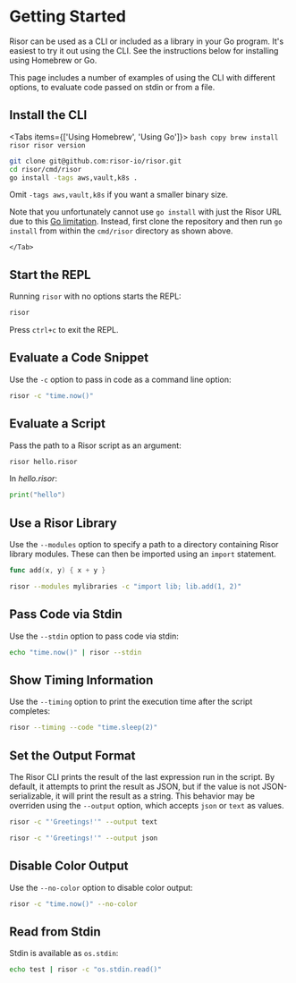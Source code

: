 
# Getting Started

Risor can be used as a CLI or included as a library in your Go program. It's
easiest to try it out using the CLI. See the instructions below for installing
using Homebrew or Go.

This page includes a number of examples of using the CLI with different options,
to evaluate code passed on stdin or from a file.

## Install the CLI

<Tabs items={['Using Homebrew', 'Using Go']}>
  <Tab>
    ```bash copy
    brew install risor
    risor version
    ```
  </Tab>
  <Tab>
```bash copy
git clone git@github.com:risor-io/risor.git
cd risor/cmd/risor
go install -tags aws,vault,k8s .
```

Omit `-tags aws,vault,k8s` if you want a smaller binary size.

Note that you unfortunately cannot use `go install` with just the Risor URL due
to this [Go limitation](https://github.com/golang/go/issues/44840). Instead, first
clone the repository and then run `go install` from within the `cmd/risor` directory
as shown above.

    </Tab>

</Tabs>

## Start the REPL

Running `risor` with no options starts the REPL:

```bash copy
risor
```

Press `ctrl+c` to exit the REPL.

## Evaluate a Code Snippet

Use the `-c` option to pass in code as a command line option:

```bash copy
risor -c "time.now()"
```

## Evaluate a Script

Pass the path to a Risor script as an argument:

```bash copy
risor hello.risor
```

In _hello.risor_:

```go copy filename="hello.risor"
print("hello")
```

## Use a Risor Library

Use the `--modules` option to specify a path to a directory containing Risor
library modules. These can then be imported using an `import` statement.

```go copy filename="mylibraries/lib.risor"
func add(x, y) { x + y }
```

```bash copy
risor --modules mylibraries -c "import lib; lib.add(1, 2)"
```

## Pass Code via Stdin

Use the `--stdin` option to pass code via stdin:

```bash copy
echo "time.now()" | risor --stdin
```

## Show Timing Information

Use the `--timing` option to print the execution time after the script completes:

```bash copy
risor --timing --code "time.sleep(2)"
```

## Set the Output Format

The Risor CLI prints the result of the last expression run in the script. By
default, it attempts to print the result as JSON, but if the value is not
JSON-serializable, it will print the result as a string. This behavior may be
overriden using the `--output` option, which accepts `json` or `text` as values.

```bash copy
risor -c "'Greetings!'" --output text
```

```bash copy
risor -c "'Greetings!'" --output json
```

## Disable Color Output

Use the `--no-color` option to disable color output:

```bash copy
risor -c "time.now()" --no-color
```

## Read from Stdin

Stdin is available as `os.stdin`:

```bash copy
echo test | risor -c "os.stdin.read()"
```
